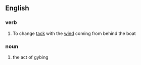 ==English==
===verb===
# {{nautical}} To change [[tack]] with the [[wind]] coming from behind the boat

===noun===
# the act of gybing
